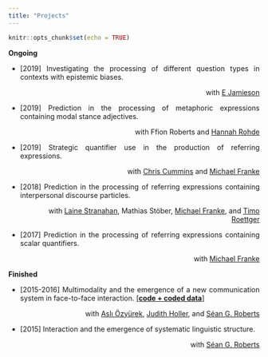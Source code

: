 ```yaml
---
title: "Projects"
---
```


```r
knitr::opts_chunk$set(echo = TRUE)
```

<style>
body {
  text-align: justify}

h1 {
  text-align: center
}
</style>

**Ongoing**

* [2019] Investigating the processing of different question types in contexts with epistemic biases.  
<p style="text-align:right">with [E Jamieson](https://ejamieson.com/)</p>

* [2019] Prediction in the processing of metaphoric expressions containing modal stance adjectives.  
<p style="text-align:right">with Ffion Roberts and [Hannah Rohde](http://www.lel.ed.ac.uk/~hrohde/)</p>

* [2019] Strategic quantifier use in the production of referring expressions.  
<p style="text-align:right">with [Chris Cummins](http://www.crcummins.com/) and [Michael Franke](http://www.home.uni-osnabrueck.de/michfranke/index.html)</p>

* [2018] Prediction in the processing of referring expressions containing interpersonal discourse particles.  
<p style="text-align:right">with [Laine Stranahan](http://www.lainestranahan.com/), Mathias Stöber, [Michael Franke](http://www.home.uni-osnabrueck.de/michfranke/index.html), and [Timo Roettger](https://timo-roettger.weebly.com/)</p>

* [2017] Prediction in the processing of referring expressions containing scalar quantifiers.  
<p style="text-align:right">with [Michael Franke](http://www.home.uni-osnabrueck.de/michfranke/index.html)</p>


**Finished** 

* [2015-2016] Multimodality and the emergence of a new communication system in face-to-face interaction. [[**code + coded data**]](https://github.com/seannyD/multimodalCommunicationGame)  
<p style="text-align:right">with [Aslı Özyürek](https://www.mpi.nl/people/ozyurek-asli), [Judith Holler](https://www.mpi.nl/people/holler-judith), and [Séan G. Roberts](https://research-information.bristol.ac.uk/en/persons/sean-g-roberts(2399cd4d-b514-405d-986c-5d0d72d390f0).html)</p>


* [2015] Interaction and the emergence of systematic linguistic structure.   
<p style="text-align:right">with [Séan G. Roberts](https://research-information.bristol.ac.uk/en/persons/sean-g-roberts(2399cd4d-b514-405d-986c-5d0d72d390f0).html)</p>